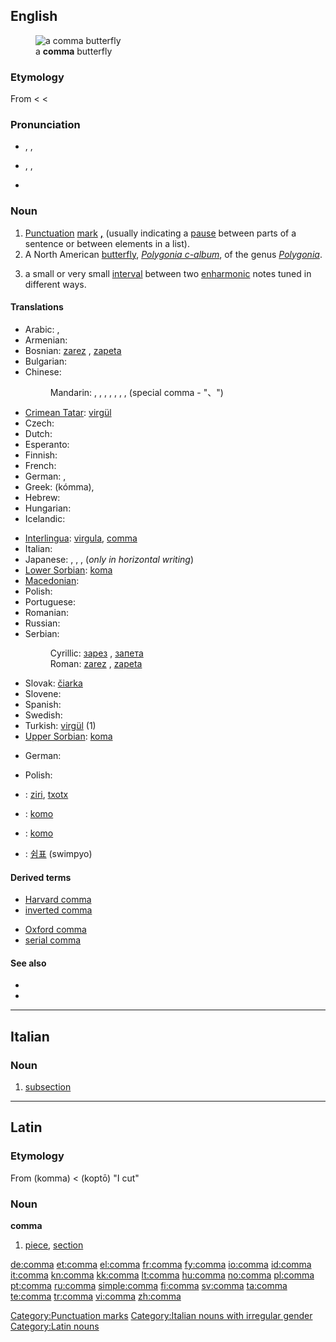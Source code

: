 {{also|coma}}
==English==
[[Image:Polygonia c-album spread wings.jpg|thumb|a '''comma''' butterfly]]

===Etymology===
From {{etyl|la}} {{term|comma|lang=la}} < {{etyl|grc}} {{term|κόμμα|sc=polytonic|tr=komma|lang=grc}} < {{term|κόπτω|sc=polytonic|tr=koptō||I cut|lang=grc}}

===Pronunciation===
* {{a|UK}} {{enPR|kŏm'ə}}, {{IPA|/ˈkɒm.ə/}}, {{SAMPA|/"kQm.@/}}
* {{a|US}} {{enPR|kŏm'-ə}}, {{IPA|/ˈkɑm.ə/}}, {{SAMPA|/"kAm.@/}}
* {{audio|En-us-comma.ogg|Audio (US)}}
*: {{rhymes|ɒmə}}

===Noun===
{{en-noun}}

# [[punctuation|Punctuation]] [[mark]] '''[[,]]''' (usually indicating a [[pause]] between parts of a sentence or between elements in a list).
# A North American [[butterfly]], ''[[Polygonia c-album]]'', of the genus ''[[Polygonia]]''.
# {{music}} a small or very small [[interval]] between two [[enharmonic]] notes tuned in different ways.

====Translations====
{{trans-top|Punctuation mark ','}}
* Arabic: {{t|ar|فاصلة|f|tr=faaSila}}, {{t-|ar|،}}
* Armenian: {{t-|hy|ստորակետ|tr=storaket}}
* Bosnian: [[zarez]] {{m}}, [[zapeta]] {{f}}
* Bulgarian: {{t|bg|запетая|f}}
* Chinese:
*: Mandarin: {{t-|cmn|，|sc=Hani}}, {{t|cmn|逗號|sc=Hani}}, {{t|cmn|逗号|tr=dòuhào|sc=Hani}}, {{t|cmn|逗點|sc=Hani}}, {{t|cmn|逗点|tr=dòudiǎn|sc=Hani}}, {{t-|cmn|頓號|sc=Hani}}, {{t-|cmn|、|sc=Hani}}, {{t-|cmn|顿号|tr=dùnhào|sc=Hani}} (special comma - "、")
* [[Crimean Tatar]]: [[virgül]]
* Czech: {{t+|cs|čárka|f}}
* Dutch: {{t+|nl|komma|f}}
* Esperanto: {{t-|eo|komo|xs=Esperanto}}
* Finnish: {{t+|fi|pilkku}}
* French: {{t+|fr|virgule|f}}
* German: {{t+|de|Komma|n}}, {{t+|de|Beistrich|m}}
* Greek: {{t+|el|κόμμα|n}} (kómma),  {{qualifier|typography}} {{t+|el|υποστιγμή|f|tr=ipostigmí}}
* Hebrew: {{t-|he|פסיק|m|tr=psyq}}
* Hungarian: {{t+|hu|vessző}}
* Icelandic: {{t-|is|komma|f}}
{{trans-mid}}
* [[Interlingua]]: [[virgula]], [[#Interlingua|comma]]
* Italian: {{t+|it|virgola|f}}
* Japanese: {{t|ja|コンマ|tr=konma}}, {{t|ja|読点|tr=とうてん, tōten}}, {{t+|ja|、}}, {{t-|ja|，}} (''only in horizontal writing'')
* [[Lower Sorbian]]: [[koma]] {{f}}
* [[Macedonian]]: {{t|mk|запирка|f|tr=zápirka}}
* Polish: {{t+|pl|przecinek|m}}
* Portuguese: {{t+|pt|vírgula|f}}
* Romanian: {{t-|ro|virgulă|f}}
* Russian: {{t+|ru|запятая|f|tr=zapjatája}}
* Serbian:
*: Cyrillic: [[зарез]] {{m}}, [[запета]] {{f}}
*: Roman: [[zarez#Serbian|zarez]] {{m}}, [[zapeta#Serbian|zapeta]] {{f}}
* Slovak: [[čiarka]] {{f}}
* Slovene: {{t+|sl|vejica|f}}
* Spanish: {{t+|es|coma|f}}
* Swedish: {{t+|sv|komma|n}}
* Turkish: [[virgül]] (1)
* [[Upper Sorbian]]: [[koma]] {{f}}
{{trans-bottom}}

{{trans-top|Butterfly}}
* German: {{t-|de|C-Falter|m}}
{{trans-mid}}
* Polish: {{t|pl|rusałka ceik|f}}
{{trans-bottom}}

{{checktrans-top}}
* {{ttbc|Basque}}: [[ziri]], [[txotx]]
* {{ttbc|Esperanto}}: [[komo]]
{{trans-mid}}
* {{ttbc|Ido}}: [[komo]]
* {{ttbc|Korean}}: [[쉼표]] (swimpyo)
{{trans-bottom}}
<!--removing * {{ttbc|Spanish}}: [[vírgula]] {{f}} as NOT correct-->

====Derived terms====
{{rel-top|punctuation mark}}
* [[Harvard comma]]
* [[inverted comma]]
{{rel-mid}}
* [[Oxford comma]]
* [[serial comma]]
{{rel-bottom}}

====See also====
* {{pedialite|Comma (punctuation)}}
* {{pedialite|Comma (butterfly)}}
{{punctuation}}

[[Category:Punctuation marks]]

----

==Italian==

===Noun===
{{it-noun|comm|m|a|i}}

# {{context|legal|lang=it}} [[subsection]]

[[Category:Italian nouns with irregular gender]]

----

==Latin==

===Etymology===
From {{etyl|grc|la}} {{term|lang=grc|κόμμα}} (komma) < {{term|lang=grc|κόπτω}} (koptō) "I cut"

===Noun===
'''comma'''

# [[piece]], [[section]]

[[Category:Latin nouns]]

[[de:comma]]
[[et:comma]]
[[el:comma]]
[[fr:comma]]
[[fy:comma]]
[[io:comma]]
[[id:comma]]
[[it:comma]]
[[kn:comma]]
[[kk:comma]]
[[lt:comma]]
[[hu:comma]]
[[no:comma]]
[[pl:comma]]
[[pt:comma]]
[[ru:comma]]
[[simple:comma]]
[[fi:comma]]
[[sv:comma]]
[[ta:comma]]
[[te:comma]]
[[tr:comma]]
[[vi:comma]]
[[zh:comma]]